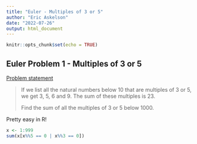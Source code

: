 ---
title: "Euler - Multiples of 3 or 5"
author: "Eric Askelson"
date: "2022-07-26"
output: html_document
---

```{r setup, include=FALSE}
knitr::opts_chunk$set(echo = TRUE)
```

## Euler Problem 1 - Multiples of 3 or 5

[Problem statement](https://projecteuler.net/problem=1)

> If we list all the natural numbers below 10 that are multiples of 3 or 5, we get 3, 5, 6 and 9. The sum of these multiples is 23.
>
> Find the sum of all the multiples of 3 or 5 below 1000.

Pretty easy in R!

```{r}

x <- 1:999
sum(x[x%%5 == 0 | x%%3 == 0])

```
